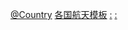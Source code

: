 {{Categories by country|nocat}}
[[Category:航天导航模板|@Country]]
[[Category:各国航天模板|]]
[[Category:各国科技导航模板|:]]
[[Category:各国交通导航模板|:]]